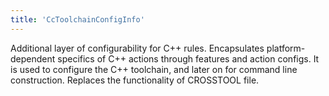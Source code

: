 ```yaml
---
title: 'CcToolchainConfigInfo'
---
```




Additional layer of configurability for C++ rules. Encapsulates platform-dependent specifics of C++ actions through features and action configs. It is used to configure the C++ toolchain, and later on for command line construction. Replaces the functionality of CROSSTOOL file.
